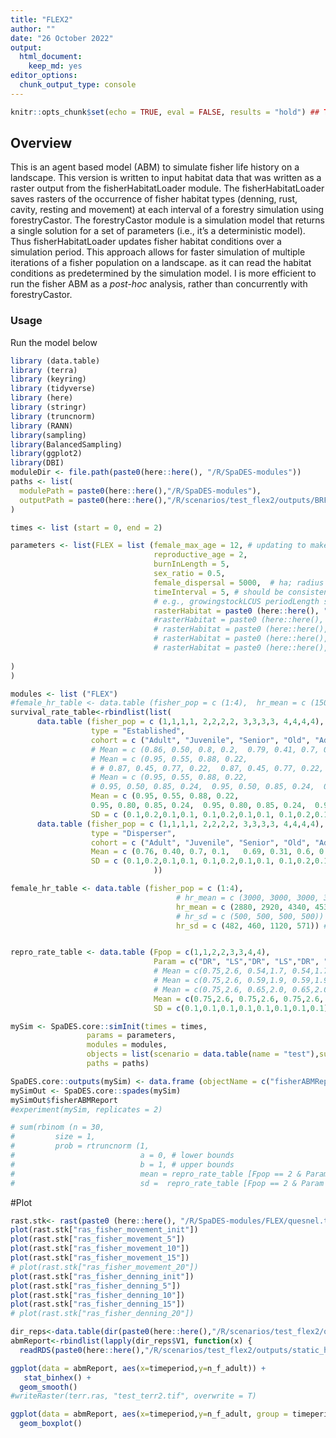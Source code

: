 ```yaml
---
title: "FLEX2"
author: ""
date: "26 October 2022"
output:
  html_document:
    keep_md: yes
editor_options:
  chunk_output_type: console
---
```


```r
knitr::opts_chunk$set(echo = TRUE, eval = FALSE, results = "hold") ## TODO: use 'eval = TRUE'
```

## Overview
This is an agent based model (ABM) to simulate fisher life history on a landscape. This version is written to input habitat data that was written as a raster output from the fisherHabitatLoader module. The fisherHabitatLoader saves rasters of the occurrence of fisher habitat types (denning, rust, cavity, resting and movement) at each interval of a forestry simulation using forestryCastor. The forestryCastor module is a simulation model that returns a single solution for a set of parameters (i.e., it's a deterministic model). Thus fisherHabitatLoader updates fisher habitat conditions over a simulation period. This approach  allows for faster simulation of multiple iterations of a fisher population on a landscape. as it can read the habitat conditions as predetermined by the simulation model. I is more efficient to run the fisher ABM as a *post-hoc* analysis, rather than concurrently with forestryCastor.


### Usage
Run the model below
```r
library (data.table)
library (terra)
library (keyring)
library (tidyverse)
library (here)
library (stringr)
library (truncnorm)
library (RANN)
library(sampling)
library(BalancedSampling)
library(ggplot2)
library(DBI)
moduleDir <- file.path(paste0(here::here(), "/R/SpaDES-modules"))
paths <- list(
  modulePath = paste0(here::here(),"/R/SpaDES-modules"),
  outputPath = paste0(here::here(),"/R/scenarios/test_flex2/outputs/BRFN")
)

times <- list (start = 0, end = 2)

parameters <- list(FLEX = list (female_max_age = 12, # updating to make max age more dependent on survival rates
                                reproductive_age = 2,
                                burnInLength = 5,
                                sex_ratio = 0.5,
                                female_dispersal = 5000,  # ha; radius = 500 pixels = 50km = 7850km2 area
                                timeInterval = 5, # should be consistent with the time interval used to model habitat
                                # e.g., growingstockLCUS periodLength scen1c_static_high
                                rasterHabitat = paste0 (here::here(), "/R/SpaDES-modules/FLEX/static_habitat_brfn")
                                #rasterHabitat = paste0 (here::here(), "/R/SpaDES-modules/FLEX/scen1c_static_high.tif")
                                # rasterHabitat = paste0 (here::here(), "/R/SpaDES-modules/FLEX/williston.tif")
                                # rasterHabitat = paste0 (here::here(), "/R/SpaDES-modules/FLEX/quesnel.tif")
                                # rasterHabitat = paste0 (here::here(), "/R/SpaDES-modules/FLEX/lakes.tif")
                                
)
)

modules <- list ("FLEX")
#female_hr_table <- data.table (fisher_pop = c (1:4),  hr_mean = c (1500, 1500, 2100, 1500),hr_sd = c (500, 500, 500, 500))
survival_rate_table<-rbindlist(list(
      data.table (fisher_pop = c (1,1,1,1, 2,2,2,2, 3,3,3,3, 4,4,4,4),
                  type = "Established",
                  cohort = c ("Adult", "Juvenile", "Senior", "Old", "Adult", "Juvenile", "Senior", "Old", "Adult", "Juvenile", "Senior", "Old", "Adult", "Juvenile", "Senior", "Old"),
                  # Mean = c (0.86, 0.50, 0.8, 0.2,  0.79, 0.41, 0.7, 0.2,  0.79, 0.41, 0.7, 0.2,  0.79, 0.41, 0.7, 0.2), #Lofroth 2022
                  # Mean = c (0.95, 0.55, 0.88, 0.22,
                  # # 0.87, 0.45, 0.77, 0.22,  0.87, 0.45, 0.77, 0.22,  0.87, 0.45, 0.77, 0.22), #Fogarty 2022 - no trap
                  # Mean = c (0.95, 0.55, 0.88, 0.22,
                  # 0.95, 0.50, 0.85, 0.24,  0.95, 0.50, 0.85, 0.24,  0.95, 0.50, 0.85, 0.24), #Fogarty 2022 - no trap + 10% for Columbian
                  Mean = c (0.95, 0.55, 0.88, 0.22,
                  0.95, 0.80, 0.85, 0.24,  0.95, 0.80, 0.85, 0.24,  0.95, 0.80, 0.85, 0.24), # unrealistically high
                  SD = c (0.1,0.2,0.1,0.1, 0.1,0.2,0.1,0.1, 0.1,0.2,0.1,0.1, 0.1,0.2,0.1,0.1)), 
      data.table (fisher_pop = c (1,1,1,1, 2,2,2,2, 3,3,3,3, 4,4,4,4),
                  type = "Disperser",
                  cohort = c ("Adult", "Juvenile", "Senior", "Old", "Adult", "Juvenile", "Senior", "Old", "Adult", "Juvenile", "Senior", "Old", "Adult", "Juvenile", "Senior", "Old"),
                  Mean = c (0.76, 0.40, 0.7, 0.1,   0.69, 0.31, 0.6, 0.1, 0.69, 0.31, 0.6, 0.1, 0.69, 0.31, 0.6, 0.1),
                  SD = c (0.1,0.2,0.1,0.1, 0.1,0.2,0.1,0.1, 0.1,0.2,0.1,0.1, 0.1,0.2,0.1,0.1)) 
                                ))

female_hr_table <- data.table (fisher_pop = c (1:4), 
                                     # hr_mean = c (3000, 3000, 3000, 3000),
                                     hr_mean = c (2880, 2920, 4340, 4530), # actual mean
                                     # hr_sd = c (500, 500, 500, 500))
                                     hr_sd = c (482, 460, 1120, 571)) # actual SE


repro_rate_table <- data.table (Fpop = c(1,1,2,2,3,3,4,4),
                                Param = c("DR", "LS","DR", "LS","DR", "LS","DR", "LS"),
                                # Mean = c(0.75,2.6, 0.54,1.7, 0.54,1.7, 0.54,1.7), # Lofroth 2022
                                # Mean = c(0.75,2.6, 0.59,1.9, 0.59,1.9, 0.59,1.9), # Fograty 2022 (+10% for Columbian)
                                # Mean = c(0.75,2.6, 0.65,2.0, 0.65,2.0, 0.65,2.0), # Fograty 2022 (20% for Columbian)
                                Mean = c(0.75,2.6, 0.75,2.6, 0.75,2.6, 0.75,2.6), # Fograty 2022 (unrealistically high for Columbian)
                                SD = c(0.1,0.1,0.1,0.1,0.1,0.1,0.1,0.1))

mySim <- SpaDES.core::simInit(times = times, 
                 params = parameters, 
                 modules = modules,
                 objects = list(scenario = data.table(name = "test"),survival_rate_table=survival_rate_table,female_hr_table=female_hr_table, repro_rate_table=repro_rate_table),
                 paths = paths)

SpaDES.core::outputs(mySim) <- data.frame (objectName = c("fisherABMReport"))
mySimOut <- SpaDES.core::spades(mySim)
mySimOut$fisherABMReport
#experiment(mySim, replicates = 2)

# sum(rbinom (n = 30,
#         size = 1,
#         prob = rtruncnorm (1,
#                            a = 0, # lower bounds
#                            b = 1, # upper bounds
#                            mean = repro_rate_table [Fpop == 2 & Param == 'DR', Mean], 
#                            sd =  repro_rate_table [Fpop == 2 & Param == 'DR', SD])))

```

#Plot
```r
rast.stk<- rast(paste0 (here::here(), "/R/SpaDES-modules/FLEX/quesnel.tif"))
plot(rast.stk["ras_fisher_movement_init"])
plot(rast.stk["ras_fisher_movement_5"])
plot(rast.stk["ras_fisher_movement_10"])
plot(rast.stk["ras_fisher_movement_15"])
# plot(rast.stk["ras_fisher_movement_20"])
plot(rast.stk["ras_fisher_denning_init"])
plot(rast.stk["ras_fisher_denning_5"])
plot(rast.stk["ras_fisher_denning_10"])
plot(rast.stk["ras_fisher_denning_15"])
# plot(rast.stk["ras_fisher_denning_20"])

dir_reps<-data.table(dir(paste0(here::here(),"/R/scenarios/test_flex2/outputs/static_high/columbia/")))[V1 %like% "rep",]
abmReport<-rbindlist(lapply(dir_reps$V1, function(x) {
  readRDS(paste0(here::here(),"/R/scenarios/test_flex2/outputs/static_high/columbia/",x,"/fisherABMReport_year4.rds"))}))

ggplot(data = abmReport, aes(x=timeperiod,y=n_f_adult)) +
   stat_binhex() +
  geom_smooth()
#writeRaster(terr.ras, "test_terr2.tif", overwrite = T)

ggplot(data = abmReport, aes(x=timeperiod,y=n_f_adult, group = timeperiod)) +
  geom_boxplot()
```